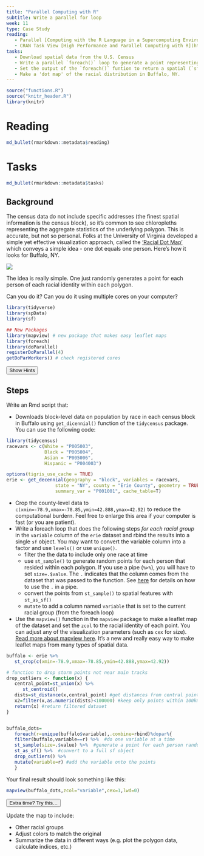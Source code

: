 ```yaml
---
title: "Parallel Computing with R"
subtitle: Write a parallel for loop
week: 11
type: Case Study
reading:
   - Parallel [Computing with the R Language in a Supercomputing Environment](https://link.springer.com/chapter/10.1007/978-3-642-13872-0_64)
   - CRAN Task View [High Performance and Parallel Computing with R](http://cran.r-project.org/web/views/HighPerformanceComputing.html)
tasks:
   - Download spatial data from the U.S. Census 
   - Write a parallel `foreach()` loop to generate a point representing each person in each census polygon (block/tract)
   - Set the output of the `foreach()` funtion to return a spatial (`sf`) object 
   - Make a 'dot map' of the racial distribution in Buffalo, NY.
---
```


```r
source("functions.R")
source("knitr_header.R")
library(knitr)
```

# Reading

```r
md_bullet(rmarkdown::metadata$reading)
```


# Tasks

```r
md_bullet(rmarkdown::metadata$tasks)
```

## Background

The census data do not include specific addresses (the finest spatial information is the census block), so it's common to see chloropleths representing the aggregate statistics of the underlying polygon.  This is accurate, but not so personal.  Folks at the University of Virginia developed a simple yet effective visualization approach, called the ['Racial Dot Map'](https://demographics.virginia.edu/DotMap/index.html) which conveys a simple idea - one dot equals one person.  Here's how it looks for Buffalo, NY.

![](https://www.buffalorising.com/wp-content/uploads/2015/06/2010-census-Buffalo-NY-1110x738.jpg)


The idea is really simple.  One just randomly generates a point for each person of each racial identity within each polygon.   

Can you do it?  Can you do it using multiple cores on your computer?

```r
library(tidyverse)
library(spData)
library(sf)

## New Packages
library(mapview) # new package that makes easy leaflet maps
library(foreach)
library(doParallel)
registerDoParallel(4)
getDoParWorkers() # check registered cores
```

<div class="well">
<button data-toggle="collapse" class="btn btn-primary btn-sm round" data-target="#demo1">Show Hints</button>
<div id="demo1" class="collapse">

## Steps

Write an Rmd script that:

* Downloads block-level data on population by race in each census block in Buffalo using `get_dicennial()` function of the `tidycensus` package.  You can use the following code:
```r
library(tidycensus)
racevars <- c(White = "P005003", 
              Black = "P005004", 
              Asian = "P005006", 
              Hispanic = "P004003")

options(tigris_use_cache = TRUE)
erie <- get_decennial(geography = "block", variables = racevars, 
                  state = "NY", county = "Erie County", geometry = TRUE,
                  summary_var = "P001001", cache_table=T) 
```
* Crop the county-level data to `c(xmin=-78.9,xmax=-78.85,ymin=42.888,ymax=42.92)` to reduce the computational burdern. Feel free to enlarge this area if your computer is fast (or you are patient).
* Write a foreach loop that does the following steps _for each racial group_ in the `variable` column of the `erie` dataset and rbind the results into a single `sf` object.  You may want to convert the variable column into a factor and use `levels()` or use `unique()`.
   * filter the the data to include only one race at time
   * use `st_sample()` to generate random points for each person that resided within each polygon.  If you use a pipe (`%>%`), you will have to set `size=.$value`.  The `.` indicates that the column comes from the dataset that was passed to the function. See [here](https://magrittr.tidyverse.org/reference/pipe.html) for details on how to use the `.` in a pipe.
   * convert the points from `st_sample()` to spatial features with `st_as_sf()`
   * `mutate` to add a column named `variable` that is set to the current racial group (from the foreach loop)
* Use the `mapview()` function in the `mapview` package to make a leaflet map of the dataset and set the `zcol` to the racial identity of each point. You can adjust any of the visualization parameters (such as `cex` for size).  [Read more about mapview here](https://r-spatial.github.io/mapview/).  It's a new and really easy way to make leaflet maps from many types of spatial data.
   
</div>
</div>


```r
buffalo <- erie %>% 
   st_crop(c(xmin=-78.9,xmax=-78.85,ymin=42.888,ymax=42.92))

# function to drop storm points not near main tracks
drop_outliers <- function(x) {
   central_point=st_union(x) %>% 
      st_centroid()
   dists=st_distance(x,central_point) #get distances from central point
   x2=filter(x,as.numeric(dists)<100000) #keep only points within 100km of centroid 
   return(x) #return filtered dataset 
}


buffalo_dots=
   foreach(r=unique(buffalo$variable),.combine=rbind)%dopar%{
   filter(buffalo,variable==r) %>%  #do one variable at a time
   st_sample(size=.$value) %>%  #generate a point for each person randomly
   st_as_sf() %>%  #convert to a full sf object
   drop_outliers() %>% 
   mutate(variable=r) #add the variable onto the points
   }
```

Your final result should look something like this:
```r
mapview(buffalo_dots,zcol="variable",cex=1,lwd=0)
```

<div class="extraswell">
<button data-toggle="collapse" class="btn btn-link" data-target="#extras">
Extra time? Try this...
</button>
<div id="extras" class="collapse">

Update the map to include:

* Other racial groups
* Adjust colors to match the original
* Summarize the data in different ways (e.g. plot the polygon data, calculate indices, etc.)

```r
```

</div>
</div>
